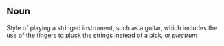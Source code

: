 
== Noun ==

Style of playing a stringed instrument, such as a guitar, which includes the use of the fingers to pluck the strings instead of a pick, or ''plectrum''